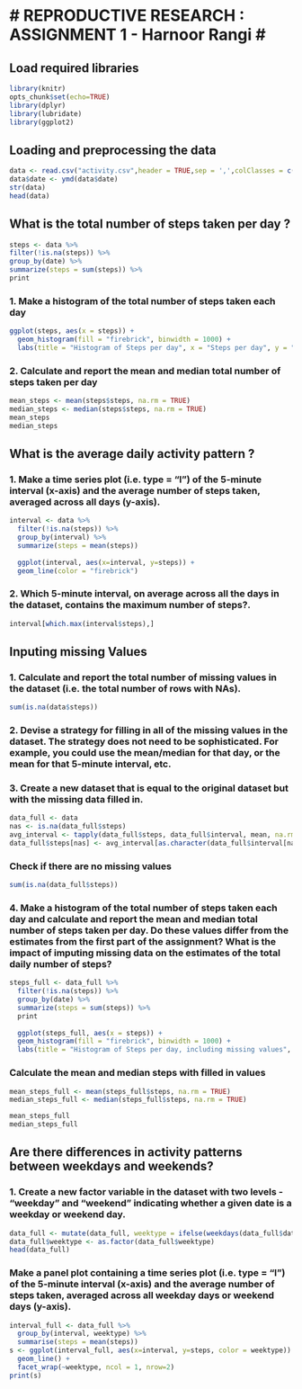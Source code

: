 # REPRODUCTIVE RESEARCH : ASSIGNMENT 1 - Harnoor Rangi # 
====================================================

## Load required libraries ##
```r
library(knitr)
opts_chunk$set(echo=TRUE)
library(dplyr)
library(lubridate)
library(ggplot2)
```


## Loading and preprocessing the data ##
```r
data <- read.csv("activity.csv",header = TRUE,sep = ',',colClasses = c("numeric","character","integer"))
data$date <- ymd(data$date)
str(data)
head(data)
```

## What is the total number of steps taken per day ?
```r
steps <- data %>%
filter(!is.na(steps)) %>%
group_by(date) %>%
summarize(steps = sum(steps)) %>%
print
```

### 1. Make a histogram of the total number of steps taken each day ###
```r
ggplot(steps, aes(x = steps)) +
  geom_histogram(fill = "firebrick", binwidth = 1000) +
  labs(title = "Histogram of Steps per day", x = "Steps per day", y = "Frequency")
```

### 2. Calculate and report the mean and median total number of steps taken per day ###
```r
mean_steps <- mean(steps$steps, na.rm = TRUE)
median_steps <- median(steps$steps, na.rm = TRUE)
mean_steps
median_steps
```

## What is the average daily activity pattern ? ##

### 1. Make a time series plot (i.e. type = "l") of the 5-minute interval (x-axis) and the average number of steps taken, averaged across all days (y-axis). ###

```r
interval <- data %>%
  filter(!is.na(steps)) %>%
  group_by(interval) %>%
  summarize(steps = mean(steps))
  
  ggplot(interval, aes(x=interval, y=steps)) +
  geom_line(color = "firebrick")
```

### 2. Which 5-minute interval, on average across all the days in the dataset, contains the maximum number of steps?.###
```r
interval[which.max(interval$steps),]
```

## Inputing missing Values ## 

### 1. Calculate and report the total number of missing values in the dataset (i.e. the total number of rows with  NAs). ### 
```r
sum(is.na(data$steps))
```

### 2. Devise a strategy for filling in all of the missing values in the dataset. The strategy does not need to be sophisticated. For example, you could use the mean/median for that day, or the mean for that 5-minute interval, etc. ###

### 3. Create a new dataset that is equal to the original dataset but with the missing data filled in.###
```r
data_full <- data
nas <- is.na(data_full$steps)
avg_interval <- tapply(data_full$steps, data_full$interval, mean, na.rm=TRUE, simplify=TRUE)
data_full$steps[nas] <- avg_interval[as.character(data_full$interval[nas])]
```

### Check if there are no missing values ###
```r
sum(is.na(data_full$steps))
```

### 4. Make a histogram of the total number of steps taken each day and calculate and report the mean and median total number of steps taken per day. Do these values differ from the estimates from the first part of the assignment? What is the impact of imputing missing data on the estimates of the total daily number of steps? ###

```r
steps_full <- data_full %>%
  filter(!is.na(steps)) %>%
  group_by(date) %>%
  summarize(steps = sum(steps)) %>%
  print
  
  ggplot(steps_full, aes(x = steps)) +
  geom_histogram(fill = "firebrick", binwidth = 1000) +
  labs(title = "Histogram of Steps per day, including missing values", x = "Steps per day", y = "Frequency")
```

### Calculate the mean and median steps with filled in values ###

```r
mean_steps_full <- mean(steps_full$steps, na.rm = TRUE)
median_steps_full <- median(steps_full$steps, na.rm = TRUE)

mean_steps_full
median_steps_full
```

## Are there differences in activity patterns between weekdays and weekends? ## 

### 1. Create a new factor variable in the dataset with two levels - "weekday" and "weekend" indicating whether a given date is a weekday or weekend day. ### 

```r
data_full <- mutate(data_full, weektype = ifelse(weekdays(data_full$date) == "Saturday" | weekdays(data_full$date) == "Sunday", "weekend", "weekday"))
data_full$weektype <- as.factor(data_full$weektype)
head(data_full)
```

### Make a panel plot containing a time series plot (i.e. type = "l") of the 5-minute interval (x-axis) and the average number of steps taken, averaged across all weekday days or weekend days (y-axis).###

```r
interval_full <- data_full %>%
  group_by(interval, weektype) %>%
  summarise(steps = mean(steps))
s <- ggplot(interval_full, aes(x=interval, y=steps, color = weektype)) +
  geom_line() +
  facet_wrap(~weektype, ncol = 1, nrow=2)
print(s)
```